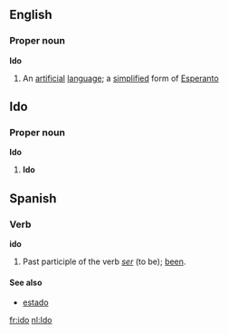 ==English==
===Proper noun===
{{wikipedia}}
'''Ido'''
#An [[artificial]] [[language]]; a [[simplified]] form of [[Esperanto]]
==Ido==
===Proper noun===
'''Ido'''
# '''Ido'''
==Spanish==
===Verb===
'''ido'''
# Past participle of the verb ''[[ser]]'' (to be); [[been]].
====See also====
*[[estado]]

[[fr:ido]]
[[nl:Ido]]